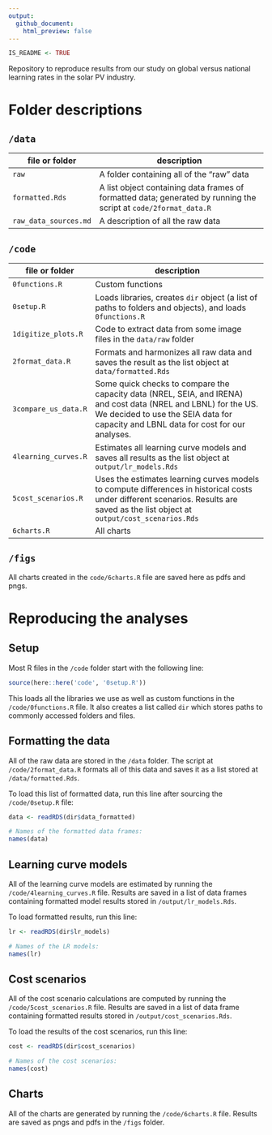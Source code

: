 ```yaml
---
output:
  github_document:
    html_preview: false
---
```


<!-- README.md is generated from README.Rmd. Please edit that file -->

```r
IS_README <- TRUE
```

Repository to reproduce results from our study on global versus national learning rates in the solar PV industry.

# Folder descriptions

## `/data`

file or folder | description
-----|--------------------------------
`raw` | A folder containing all of the "raw" data
`formatted.Rds` | A list object containing data frames of formatted data; generated by running the script at `code/2format_data.R`
`raw_data_sources.md` | A description of all the raw data

## `/code`

file or folder | description
-----|--------------------------------
`0functions.R` | Custom functions
`0setup.R` | Loads libraries, creates `dir` object (a list of paths to folders and objects), and loads `0functions.R`
`1digitize_plots.R` | Code to extract data from some image files in the `data/raw` folder
`2format_data.R` | Formats and harmonizes all raw data and saves the result as the list object at `data/formatted.Rds`
`3compare_us_data.R` | Some quick checks to compare the capacity data (NREL, SEIA, and IRENA) and cost data (NREL and LBNL) for the US. We decided to use the SEIA data for capacity and LBNL data for cost for our analyses.
`4learning_curves.R` | Estimates all learning curve models and saves all results as the list object at `output/lr_models.Rds`
`5cost_scenarios.R` | Uses the estimates learning curves models to compute differences in historical costs under different scenarios. Results are saved as the list object at `output/cost_scenarios.Rds`
`6charts.R` | All charts

## `/figs`

All charts created in the `code/6charts.R` file are saved here as pdfs and pngs.

# Reproducing the analyses

## Setup

Most R files in the `/code` folder start with the following line:

```r
source(here::here('code', '0setup.R'))
```

This loads all the libraries we use as well as custom functions in the `/code/0functions.R` file. It also creates a list called `dir` which stores paths to commonly accessed folders and files.

## Formatting the data

All of the raw data are stored in the `/data` folder. The script at `/code/2format_data.R` formats all of this data and saves it as a list stored at `/data/formatted.Rds`.

To load this list of formatted data, run this line after sourcing the `/code/0setup.R` file:

```r
data <- readRDS(dir$data_formatted)

# Names of the formatted data frames:
names(data)
```

## Learning curve models

All of the learning curve models are estimated by running the `/code/4learning_curves.R` file. Results are saved in a list of data frames containing formatted model results stored in `/output/lr_models.Rds`.

To load formatted results, run this line:

```r
lr <- readRDS(dir$lr_models)

# Names of the LR models:
names(lr)
```

## Cost scenarios

All of the cost scenario calculations are computed by running the `/code/5cost_scenarios.R` file. Results are saved in a list of data frame containing formatted results stored in `/output/cost_scenarios.Rds`.

To load the results of the cost scenarios, run this line:

```r
cost <- readRDS(dir$cost_scenarios)

# Names of the cost scenarios:
names(cost)
```

## Charts

All of the charts are generated by running the `/code/6charts.R` file. Results are saved as pngs and pdfs in the `/figs` folder.

